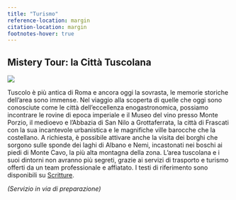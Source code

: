 ```yaml
---
title: "Turismo"
reference-location: margin
citation-location: margin
footnotes-hover: true
---
```


## Mistery Tour: la Città Tuscolana

![](images/immagini_scritture/index/cattedrale-carnevale.jpeg){fig-align="center"}

Tuscolo è più antica di Roma e ancora oggi la sovrasta, le memorie storiche dell'area sono immense. Nel viaggio alla scoperta di quelle che oggi sono conosciute come le città dell'eccellenza enogastronomica, possiamo incontrare le rovine di epoca imperiale e il Museo del vino presso Monte Porzio, il medioevo e l'Abbazia di San Nilo a Grottaferrata, la città di Frascati con la sua incantevole urbanistica e le magnifiche ville barocche che la costellano. A richiesta, è possibile attivare anche la visita dei borghi che sorgono sulle sponde dei laghi di Albano e Nemi, incastonati nei boschi ai piedi di Monte Cavo, la più alta montagna della zona. L'area tuscolana e i suoi dintorni non avranno più segreti, grazie ai servizi di trasporto e turismo offerti da un team professionale e affiatato. I testi di riferimento sono disponibili su [Scritture](https://grandtour.shop/scritture.html).

*(Servizio in via di preparazione)*
